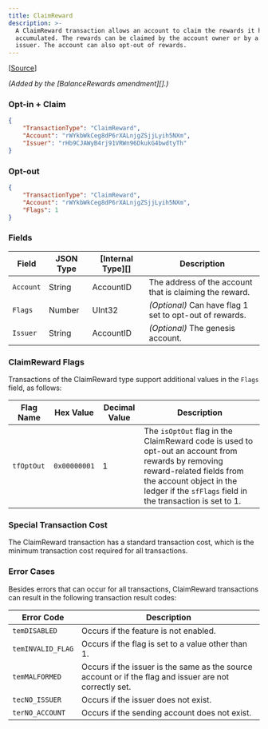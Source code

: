 ```yaml
---
title: ClaimReward
description: >-
  A ClaimReward transaction allows an account to claim the rewards it has
  accumulated. The rewards can be claimed by the account owner or by a specified
  issuer. The account can also opt-out of rewards.
---
```

\[[Source](https://github.com/Xahau/xahaud/blob/dev/src/ripple/app/tx/impl/ClaimReward.cpp)]

_(Added by the \[BalanceRewards amendment]\[].)_

### Opt-in + Claim

```json
{
    "TransactionType": "ClaimReward",
    "Account": "rWYkbWkCeg8dP6rXALnjgZSjjLyih5NXm",
    "Issuer": "rHb9CJAWyB4rj91VRWn96DkukG4bwdtyTh"
}
```

### Opt-out

```json
{
    "TransactionType": "ClaimReward",
    "Account": "rWYkbWkCeg8dP6rXALnjgZSjjLyih5NXm",
    "Flags": 1
}
```

### Fields

| Field     | JSON Type | \[Internal Type]\[] | Description                                             |
| --------- | --------- | ------------------- | ------------------------------------------------------- |
| `Account` | String    | AccountID           | The address of the account that is claiming the reward. |
| `Flags`   | Number    | UInt32              | _(Optional)_ Can have flag 1 set to opt-out of rewards. |
| `Issuer`  | String    | AccountID           | _(Optional)_ The genesis account.                       |

### ClaimReward Flags

Transactions of the ClaimReward type support additional values in the `Flags` field, as follows:

| Flag Name  | Hex Value    | Decimal Value | Description                                                                                                                                                                                                           |
| ---------- | ------------ | ------------- | --------------------------------------------------------------------------------------------------------------------------------------------------------------------------------------------------------------------- |
| `tfOptOut` | `0x00000001` | 1             | The `isOptOut` flag in the ClaimReward code is used to opt-out an account from rewards by removing reward-related fields from the account object in the ledger if the `sfFlags` field in the transaction is set to 1. |

### Special Transaction Cost

The ClaimReward transaction has a standard transaction cost, which is the minimum transaction cost required for all transactions.

### Error Cases

Besides errors that can occur for all transactions, ClaimReward transactions can result in the following transaction result codes:

| Error Code        | Description                                                                                             |
| ----------------- | ------------------------------------------------------------------------------------------------------- |
| `temDISABLED`     | Occurs if the feature is not enabled.                                                                   |
| `temINVALID_FLAG` | Occurs if the flag is set to a value other than 1.                                                      |
| `temMALFORMED`    | Occurs if the issuer is the same as the source account or if the flag and issuer are not correctly set. |
| `tecNO_ISSUER`    | Occurs if the issuer does not exist.                                                                    |
| `terNO_ACCOUNT`   | Occurs if the sending account does not exist.                                                           |
